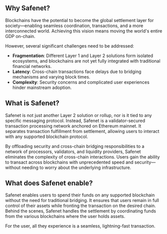 ## Why Safenet?

Blockchains have the potential to become the global settlement layer for society—enabling seamless coordination, transactions, and a more interconnected world. Achieving this vision means moving the world's entire GDP on-chain.

However, several significant challenges need to be addressed:

* **Fragmentation**: Different Layer 1 and Layer 2 solutions form isolated ecosystems, and blockchains are not yet fully integrated with traditional financial networks.
* **Latency**: Cross-chain transactions face delays due to bridging mechanisms and varying block times.
* **Complexity**: Security concerns and complicated user experiences hinder mainstream adoption.

## What is Safenet?

Safenet is not just another Layer 2 solution or rollup, nor is it tied to any specific messaging protocol. Instead, Safenet is a validator-secured transaction processing network anchored on Ethereum mainnet. It separates transaction fulfillment from settlement, allowing users to interact with any supported blockchain protocol.

By offloading security and cross-chain bridging responsibilities to a network of processors, validators, and liquidity providers, Safenet eliminates the complexity of cross-chain interactions. Users gain the ability to transact across blockchains with unprecedented speed and security—without needing to worry about the underlying infrastructure.

## What does Safenet enable?

Safenet enables users to spend their funds on any supported blockchain without the need for traditional bridging. It ensures that users remain in full control of their assets while fronting the transaction on the desired chain. Behind the scenes, Safenet handles the settlement by coordinating funds from the various blockchains where the user holds assets.

For the user, all they experience is a seamless, lightning-fast transaction.